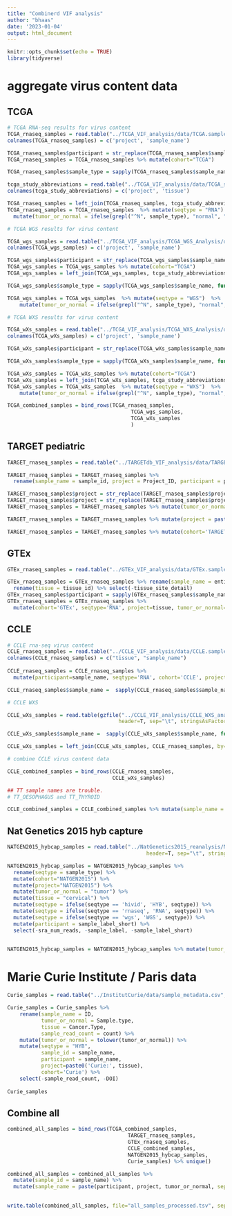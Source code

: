 ```yaml
---
title: "Combinerd VIF analysis"
author: "bhaas"
date: '2023-01-04'
output: html_document
---
```


```r
knitr::opts_chunk$set(echo = TRUE)
library(tidyverse)
```

# aggregate virus content data

## TCGA

```r

# TCGA RNA-seq results for virus content
TCGA_rnaseq_samples = read.table("../TCGA_VIF_analysis/data/TCGA.samples_list", header=F, sep="\t", stringsAsFactors = F)
colnames(TCGA_rnaseq_samples) = c('project', 'sample_name')

TCGA_rnaseq_samples$participant = str_replace(TCGA_rnaseq_samples$sample_name, "-[^\\-]+$", "")
TCGA_rnaseq_samples = TCGA_rnaseq_samples %>% mutate(cohort="TCGA")

TCGA_rnaseq_samples$sample_type = sapply(TCGA_rnaseq_samples$sample_name, function(x) {str_split(x, "-")[[1]][4] })

tcga_study_abbreviations = read.table("../TCGA_VIF_analysis/data/TCGA_study_abbreviations.txt", header=F, sep="\t", stringsAsFactors = F)
colnames(tcga_study_abbreviations) = c('project', 'tissue')

TCGA_rnaseq_samples = left_join(TCGA_rnaseq_samples, tcga_study_abbreviations, by='project')
TCGA_rnaseq_samples = TCGA_rnaseq_samples  %>% mutate(seqtype = "RNA")  %>% 
  mutate(tumor_or_normal = ifelse(grepl("^N", sample_type), "normal", "tumor") ) 

```


```r
# TCGA WGS results for virus content

TCGA_wgs_samples = read.table("../TCGA_VIF_analysis/TCGA_WGS_Analysis/data/TCGA.samples.list", header=F, sep="\t", stringsAsFactors = F)
colnames(TCGA_wgs_samples) = c('project', 'sample_name')

TCGA_wgs_samples$participant = str_replace(TCGA_wgs_samples$sample_name, "-[^\\-]+$", "")
TCGA_wgs_samples = TCGA_wgs_samples %>% mutate(cohort="TCGA")
TCGA_wgs_samples = left_join(TCGA_wgs_samples, tcga_study_abbreviations, by='project')

TCGA_wgs_samples$sample_type = sapply(TCGA_wgs_samples$sample_name, function(x) {str_split(x, "-")[[1]][4] })

TCGA_wgs_samples = TCGA_wgs_samples  %>% mutate(seqtype = "WGS")  %>% 
    mutate(tumor_or_normal = ifelse(grepl("^N", sample_type), "normal", "tumor") ) 

```



```r
# TCGA WXS results for virus content

TCGA_wXs_samples = read.table("../TCGA_VIF_analysis/TCGA_WXS_Analysis/data/WXS.samples_processed.list", header=F, sep="\t", stringsAsFactors = F)
colnames(TCGA_wXs_samples) = c('project', 'sample_name')

TCGA_wXs_samples$participant = str_replace(TCGA_wXs_samples$sample_name, "-[^\\-]+$", "")

TCGA_wXs_samples$sample_type = sapply(TCGA_wXs_samples$sample_name, function(x) {str_split(x, "-")[[1]][4] })

TCGA_wXs_samples = TCGA_wXs_samples %>% mutate(cohort="TCGA")
TCGA_wXs_samples = left_join(TCGA_wXs_samples, tcga_study_abbreviations, by='project')
TCGA_wXs_samples = TCGA_wXs_samples  %>% mutate(seqtype = "WXS")  %>% 
    mutate(tumor_or_normal = ifelse(grepl("^N", sample_type), "normal", "tumor") ) 
```




```r

TCGA_combined_samples = bind_rows(TCGA_rnaseq_samples,
                                        TCGA_wgs_samples,
                                        TCGA_wXs_samples
                                        )

```



## TARGET pediatric 

```r

TARGET_rnaseq_samples = read.table("../TARGETdb_VIF_analysis/data/TARGETdb.samples_list", header=T, sep="\t", stringsAsFactors = F)

TARGET_rnaseq_samples = TARGET_rnaseq_samples %>% 
  rename(sample_name = sample_id, project = Project_ID, participant = participant_id, tissue = Sample_Type) 

TARGET_rnaseq_samples$project = str_replace(TARGET_rnaseq_samples$project, "TARGET-", "")
TARGET_rnaseq_samples$project = str_replace(TARGET_rnaseq_samples$project, "ALL-P[\\d]", "ALL")
TARGET_rnaseq_samples = TARGET_rnaseq_samples %>% mutate(tumor_or_normal = ifelse(grepl("Normal", tissue), "normal", "tumor"))

TARGET_rnaseq_samples = TARGET_rnaseq_samples %>% mutate(project = paste0(project, "-", tumor_or_normal) )

TARGET_rnaseq_samples = TARGET_rnaseq_samples %>% mutate(cohort='TARGET', seqtype='RNA') 
```

## GTEx

```r

GTEx_rnaseq_samples = read.table("../GTEx_VIF_analysis/data/GTEx.samples_list", header=T, sep="\t", stringsAsFactors = F)

GTEx_rnaseq_samples = GTEx_rnaseq_samples %>% rename(sample_name = entity.sample_id) %>% 
  rename(tissue = tissue_id) %>% select(-tissue_site_detail) 
GTEx_rnaseq_samples$participant = sapply(GTEx_rnaseq_samples$sample_name, function(x) { str_split(x, "-")[[1]][2]})
GTEx_rnaseq_samples = GTEx_rnaseq_samples %>% 
  mutate(cohort='GTEx', seqtype='RNA', project=tissue, tumor_or_normal='normal') 

```


## CCLE

```r

# CCLE rna-seq virus content
CCLE_rnaseq_samples = read.table("../CCLE_VIF_analysis/data/CCLE.samples_list", header=F, sep="\t", stringsAsFactors = F) 
colnames(CCLE_rnaseq_samples) = c("tissue", "sample_name")
  
CCLE_rnaseq_samples = CCLE_rnaseq_samples %>% 
  mutate(participant=sample_name, seqtype='RNA', cohort='CCLE', project='CCLE', tumor_or_normal='tumor_cell_line') 

CCLE_rnaseq_samples$sample_name =  sapply(CCLE_rnaseq_samples$sample_name, function(x) {str_split(x, "_")[[1]][1] })


```



```r
# CCLE WXS

CCLE_wXs_samples = read.table(gzfile("../CCLE_VIF_analysis/CCLE_WXS_analysis/data/CCLE.WXS.star_align_stats.tsv.gz"), 
                                    header=T, sep="\t", stringsAsFactors = F) %>% select(sample_name)

CCLE_wXs_samples$sample_name =  sapply(CCLE_wXs_samples$sample_name, function(x) {str_split(x, "_")[[1]][1] })

CCLE_wXs_samples = left_join(CCLE_wXs_samples, CCLE_rnaseq_samples, by='sample_name') %>% mutate(seqtype='WXS')

```

```r
# combine CCLE virus content data

CCLE_combined_samples = bind_rows(CCLE_rnaseq_samples,
                                  CCLE_wXs_samples)

## TT sample names are trouble.
# TT_OESOPHAGUS and TT_THYROID 

CCLE_combined_samples = CCLE_combined_samples %>% mutate(sample_name = ifelse(sample_name == "TT", participant, sample_name))
```



## Nat Genetics 2015 hyb capture

```r

NATGEN2015_hybcap_samples = read.table("../NatGenetics2015_reanalysis/NatGenetics2015_VIF/NatGen2015.samples_info.tsv", 
                                             header=T, sep="\t", stringsAsFactors = F) 

NATGEN2015_hybcap_samples = NATGEN2015_hybcap_samples %>% 
  rename(seqtype = sample_type) %>%
  mutate(cohort="NATGEN2015") %>% 
  mutate(project="NATGEN2015") %>%
  mutate(tumor_or_normal = "tumor") %>%
  mutate(tissue = "cervical") %>%
  mutate(seqtype = ifelse(seqtype == 'hivid', 'HYB', seqtype)) %>%
  mutate(seqtype = ifelse(seqtype == 'rnaseq', 'RNA', seqtype)) %>%
  mutate(seqtype = ifelse(seqtype == 'wgs', 'WGS', seqtype)) %>%
  mutate(participant = sample_label_short) %>% 
  select(-sra_num_reads, -sample_label, -sample_label_short)


NATGEN2015_hybcap_samples = NATGEN2015_hybcap_samples %>% mutate(tumor_or_normal = ifelse(participant %in% c('CASKID', 'S12', 'SIHA', 'HELA'), "tumor_cell_line", tumor_or_normal))
```

# Marie Curie Institute / Paris data 

```r

Curie_samples = read.table("../InstitutCurie/data/sample_metadata.csv", header=T, sep=",", stringsAsFactors = F)

Curie_samples = Curie_samples %>% 
    rename(sample_name = ID, 
           tumor_or_normal = Sample.type, 
           tissue = Cancer.Type, 
           sample_read_count = count) %>%
    mutate(tumor_or_normal = tolower(tumor_or_normal)) %>%
    mutate(seqtype = "HYB", 
           sample_id = sample_name, 
           participant = sample_name, 
           project=paste0('Curie:', tissue), 
           cohort='Curie') %>% 
    select(-sample_read_count, -DOI)
    
Curie_samples

```



## Combine all
```r

combined_all_samples = bind_rows(TCGA_combined_samples,
                                       TARGET_rnaseq_samples,
                                       GTEx_rnaseq_samples,
                                       CCLE_combined_samples,
                                       NATGEN2015_hybcap_samples,
                                       Curie_samples) %>% unique()

```


```r

combined_all_samples = combined_all_samples %>%
  mutate(sample_id = sample_name) %>%
  mutate(sample_name = paste(participant, project, tumor_or_normal, sep="^"))
  

```


```r

write.table(combined_all_samples, file="all_samples_processed.tsv", sep="\t", quote=F, row.names=F)
```






